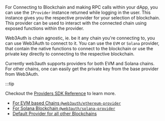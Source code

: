 For Connecting to Blockchain and making RPC calls within your dApp, you can use the `IProvider` instance returned while logging in the user. This
instance gives you the respective provider for your selection of blockchain. This provider can be used to interact with the connected chain using
exposed functions within the provider.

Web3Auth is chain agnostic, ie. be it any chain you're connecting to, you can use Web3Auth to connect to it. You can use the `EVM` or `Solana`
provider, that contain the native functions to connect to the blockchain or use the private key directly to connecting to the respective blockchain.

Currently web3auth supports providers for both EVM and Solana chains. For other chains, one can easily get the private key from the base provider from
Web3Auth.

:::tip

Checkout the [Providers SDK Reference](/sdk/providers) to learn more.

- [For EVM based Chains `@web3auth/ethereum-provider`](/sdk/providers/evm)
- [For Solana Blockchain `@web3auth/solana-provider`](/sdk/providers/solana)
- [Default Provider for all other Blockchains](/sdk/providers/common)
